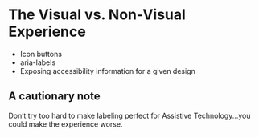 # The Visual vs. Non-Visual Experience

- Icon buttons
- aria-labels
- Exposing accessibility information for a given design

## A cautionary note

Don’t try too hard to make labeling perfect for Assistive Technology...you could make the experience worse.


